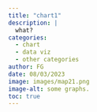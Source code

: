 ```yaml
---
title: "chart1"
description: |
  what?
categories: 
  - chart
  - data viz
  - other categories
author: FG
date: 08/03/2023
image: images/map21.png
image-alt: some graphs.
toc: true
---
```

